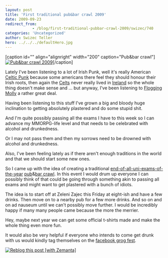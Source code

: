 ```yaml
---
layout: post
title: 'First traditional pub&bar crawl 2009'
date: 2009-09-23
redirect_from: 
            - /blog/first-traditional-pubbar-crawl-2009/swizec/740
categories: 'Uncategorized'
author: Swizec Teller
hero: ../../../defaultHero.jpg
---
```

\[caption id="" align="alignright" width="200" caption="Pub&bar crawl"][![Pub&bar crawl 2009](http://profile.ak.fbcdn.net/object2/1151/106/n151604063816_7893.jpg "Pub&bar crawl 2009")](http://www.facebook.com/event.php?eid=151604063816&ref=mf)\[/caption]



Lately I've been listening to a lot of Irish Punk, well it's really American [Celtic Punk](http://en.wikipedia.org/wiki/Celtic_punk "Celtic punk") because some americans there feel they should honour their Irish roots, then again the [Celts](http://en.wikipedia.org/wiki/Celts "Celts") never really lived in [Ireland](http://en.wikipedia.org/wiki/Ireland "Ireland") so the whole thing doesn't make sense and ... but anyway, I've been listening to [Flogging Molly](http://en.wikipedia.org/wiki/Flogging_Molly "Flogging Molly") a rather great deal.



Having been listening to this stuff I've grown a big and bloody huge inclination to getting absolutely plastered and do some stupid shit.



And I'm quite possibly passing all the exams I have to this week so I can advance my MMORPG-life level and that needs to be celebrated with alcohol and drunkedness.



Or I may not pass them and then my sorrows need to be drowned with alcohol and drunkedness.



Also, I've been feeling lately as if there aren't enough traditions in the world and that we should start some new ones.



So I came up with the idea of creating a traditional [end-of-all-uni-exams-of-the-year](http://www.facebook.com/event.php?eid=151604063816&ref=mf) [pub](http://en.wikipedia.org/wiki/Public_house "Public house")&[bar crawl](http://en.wikipedia.org/wiki/Pub_crawl "Pub crawl"). In this event I would drum up everyone I can possibly think of that could be going through something akin to passing all exams and might want to get plastered with a bunch of idiots.



The idea is to start off at Zeleni Zajec this Friday at eight-ish and have a few drinks. Then move on to a nearby pub for a few more drinks. And so on and on ad nauseum until we can't possibly move further. I would be incredibly happy if many many people came because the more the merrier.



Hey, maybe next year we can get some official t-shirts made and make the whole thing even more fun.



It would also be very helpful if everyone who intends to come get drunk with us would kindly tag themselves on the [facebook grog fest](http://www.facebook.com/event.php?eid=151604063816&ref=mf).

[![Reblog this post \[with Zemanta\]](http://img.zemanta.com/reblog_e.png?x-id=5b1f3817-8f6f-4c8a-b024-05c5a097a229)](http://reblog.zemanta.com/zemified/5b1f3817-8f6f-4c8a-b024-05c5a097a229/ "Reblog this post \[with Zemanta]")